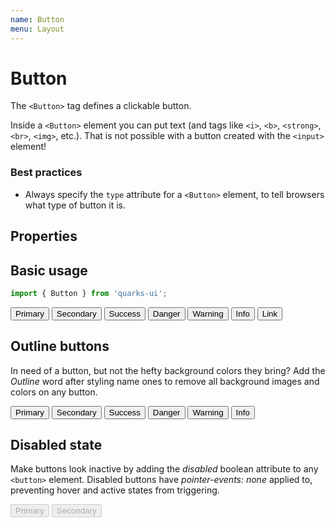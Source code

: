 ```yaml
---
name: Button
menu: Layout
---
```



# Button

The `<Button>` tag defines a clickable button.

Inside a `<Button>` element you can put text (and tags like `<i>`, `<b>`, `<strong>`, `<br>`, `<img>`, etc.). That is not possible with a button created with the `<input>` element!

### Best practices

-   Always specify the `type` attribute for a `<Button>` element, to tell browsers what type of button it is.

## Properties

<Props of={Button} />

## Basic usage

```javascript
import { Button } from 'quarks-ui';
```

<Playground>
    <Button type="button" styling="primary">
        Primary
    </Button>
    <Button type="button" styling="secondary">
        Secondary
    </Button>
    <Button type="button" styling="success">
        Success
    </Button>
    <Button type="button" styling="danger">
        Danger
    </Button>
    <Button type="button" styling="warning">
        Warning
    </Button>
    <Button type="button" styling="info">
        Info
    </Button>
    <Button type="button" styling="link">
        Link
    </Button>
</Playground>

## Outline buttons

In need of a button, but not the hefty background colors they bring? Add the _Outline_ word after styling name ones to remove all background images and colors on any button.

<Playground>
    <Button type="button" styling="primary" outline>
        Primary
    </Button>
    <Button type="button" styling="secondary" outline>
        Secondary
    </Button>
    <Button type="button" styling="success" outline>
        Success
    </Button>
    <Button type="button" styling="danger" outline>
        Danger
    </Button>
    <Button type="button" styling="warning" outline>
        Warning
    </Button>
    <Button type="button" styling="info" outline>
        Info
    </Button>
</Playground>

## Disabled state

Make buttons look inactive by adding the _disabled_ boolean attribute to any `<button>` element. Disabled buttons have _pointer-events: none_ applied to, preventing hover and active states from triggering.

<Playground>
    <Button type="button" styling="primary" disabled>
        Primary
    </Button>
    <Button type="button" styling="secondary" disabled>
        Secondary
    </Button>
</Playground>
